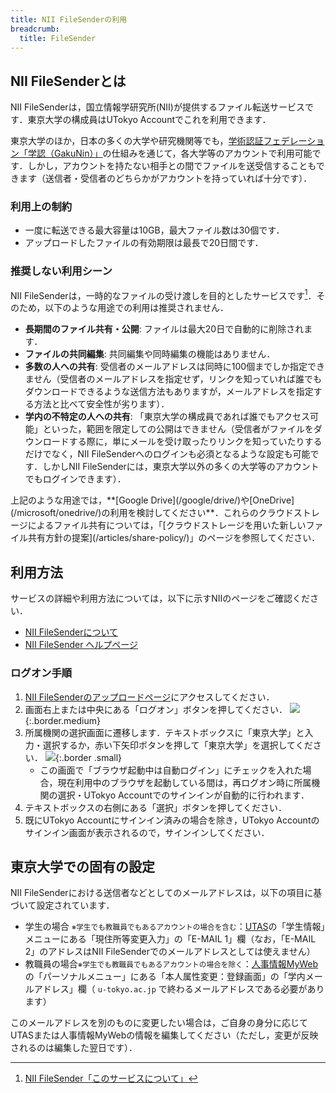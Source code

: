 ```yaml
---
title: NII FileSenderの利用
breadcrumb:
  title: FileSender
---
```


## NII FileSenderとは

NII FileSenderは，国立情報学研究所(NII)が提供するファイル転送サービスです．東京大学の構成員はUTokyo Accountでこれを利用できます．

東京大学のほか，日本の多くの大学や研究機関等でも，[学術認証フェデレーション「学認（GakuNin）」](https://www.gakunin.jp/)の仕組みを通じて，各大学等のアカウントで利用可能です．しかし，アカウントを持たない相手との間でファイルを送受信することもできます（送信者・受信者のどちらかがアカウントを持っていれば十分です）．

### 利用上の制約

- 一度に転送できる最大容量は10GB，最大ファイル数は30個です．
- アップロードしたファイルの有効期限は最長で20日間です．

### 推奨しない利用シーン

NII FileSenderは，一時的なファイルの受け渡しを目的としたサービスです[^1]．そのため，以下のような用途での利用は推奨されません．

- **長期間のファイル共有・公開**: ファイルは最大20日で自動的に削除されます．
- **ファイルの共同編集**: 共同編集や同時編集の機能はありません．
- **多数の人への共有**: 受信者のメールアドレスは同時に100個までしか指定できません（受信者のメールアドレスを指定せず，リンクを知っていれば誰でもダウンロードできるような送信方法もありますが，メールアドレスを指定する方法と比べて安全性が劣ります）．
- **学内の不特定の人への共有**: 「東京大学の構成員であれば誰でもアクセス可能」といった，範囲を限定しての公開はできません（受信者がファイルをダウンロードする際に，単にメールを受け取ったりリンクを知っていたりするだけでなく，NII FileSenderへのログインも必須となるような設定も可能です．しかしNII FileSenderには，東京大学以外の多くの大学等のアカウントでもログインできます）．

<div class="box">
上記のような用途では，**[Google Drive](/google/drive/)や[OneDrive](/microsoft/onedrive/)の利用を検討してください**．これらのクラウドストレージによるファイル共有については，「[クラウドストレージを用いた新しいファイル共有方針の提案](/articles/share-policy/)」のページを参照してください．
</div>

## 利用方法

サービスの詳細や利用方法については，以下に示すNIIのページをご確認ください．

- [NII FileSenderについて](https://meatwiki.nii.ac.jp/confluence/spaces/NIIninsho/pages/21448920/NII+FileSender%E3%81%AB%E3%81%A4%E3%81%84%E3%81%A6)
- [NII FileSender ヘルプページ](https://filesender.nii.ac.jp/?s=help)

### ログオン手順

1. [NII FileSenderのアップロードページ](https://filesender.nii.ac.jp/?s=upload)にアクセスしてください．
2. 画面右上または中央にある「ログオン」ボタンを押してください．
    ![](logon.png){:.border.medium}
3. 所属機関の選択画面に遷移します．テキストボックスに「東京大学」と入力・選択するか，赤い下矢印ボタンを押して「東京大学」を選択してください．
    ![](select_affiliation.png){:.border .small}
    - この画面で「ブラウザ起動中は自動ログイン」にチェックを入れた場合，現在利用中のブラウザを起動している間は，再ログオン時に所属機関の選択・UTokyo Accountでのサインインが自動的に行われます．
4. テキストボックスの右側にある「選択」ボタンを押してください．
5. 既にUTokyo Accountにサインイン済みの場合を除き，UTokyo Accountのサインイン画面が表示されるので，サインインしてください．

## 東京大学での固有の設定

NII FileSenderにおける送信者などとしてのメールアドレスは，以下の項目に基づいて設定されています．

- 学生の場合 <small>※学生でも教職員でもあるアカウントの場合を含む</small>：[UTAS](https://utas.adm.u-tokyo.ac.jp/campusweb/campusportal.do)の「学生情報」メニューにある「現住所等変更入力」の「E-MAIL 1」欄（なお，「E-MAIL 2」のアドレスはNII FileSenderでのメールアドレスとしては使えません）
- 教職員の場合<small>※学生でも教職員でもあるアカウントの場合を除く</small>：[人事情報MyWeb](https://univtokyo.sharepoint.com/sites/utokyoportal/wiki/d/Personal_information_and_ID_card.aspx)の「パーソナルメニュー」にある「本人属性変更：登録画面」の「学内メールアドレス」欄（ `u-tokyo.ac.jp` で終わるメールアドレスである必要があります）

このメールアドレスを別のものに変更したい場合は，ご自身の身分に応じてUTASまたは人事情報MyWebの情報を編集してください（ただし，変更が反映されるのは編集した翌日です）．

[^1]: [NII FileSender「このサービスについて」](https://filesender.nii.ac.jp/?s=about)
